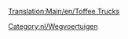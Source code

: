 [[Translation:Main/en/Toffee Trucks]]
{{nl/Wegvoertuig|name     = MightyMover Toffeetruck
  |img      = MightyMover_toffee.png
  |price    = £4.798 (€ 9.596)
  |speed    = 48 km/h
  |annual   = £421 (€ 842)
  |designed = 1935
  |life     = 15
  |capacity = 17 ton toffee
}}
{{nl/Wegvoertuig|name     = Powernaught Toffeetruck
  |img      = Powernaught_toffee.png
  |price    = £6.029 (€ 12.058)
  |speed    = 88 km/h
  |annual   = £787 (€ 1.574)
  |designed = 1977
  |life     = 15
  |capacity = 19 ton toffee
}}
{{nl/Wegvoertuig|name     = Wizzowow Toffeetruck
  |img      = Wizzowow_toffee.png
  |price    = £6.439 (€ 12.878)
  |speed    = 112 Km/h
  |annual   = £1.125 (€ 2.250)
  |designed = 2014
  |life     = 15
  |capacity = 22 ton toffee
}}

[[Category:nl/Wegvoertuigen]]